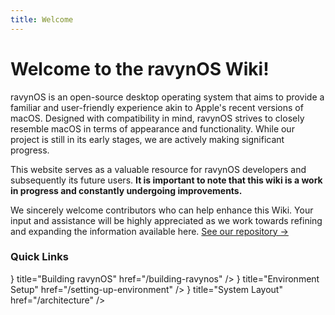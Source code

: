 ```yaml
---
title: Welcome
---
```



# Welcome to the ravynOS Wiki!

ravynOS is an open-source desktop operating system that aims to provide a familiar and user-friendly experience akin to Apple's recent versions of macOS. Designed with compatibility in mind, ravynOS strives to closely resemble macOS in terms of appearance and functionality. While our project is still in its early stages, we are actively making significant progress.

This website serves as a valuable resource for ravynOS developers and subsequently its future users. **It is important to note that this wiki is a work in progress and constantly undergoing improvements.**

We sincerely welcome contributors who can help enhance this Wiki. Your input and assistance will be highly appreciated as we work towards refining and expanding the information available here. [See our repository &#8594;](https://github.com/ravynsoft/wiki)

### Quick Links

<Cards>
  <Card
    icon={<Settings />}
    title="Building ravynOS"
    href="/building-ravynos"
  />
  <Card
    icon={<Environment />}
    title="Environment Setup"
    href="/setting-up-environment"
  />
  <Card
    icon={<Layout />}
    title="System Layout"
    href="/architecture"
  />
</Cards>
